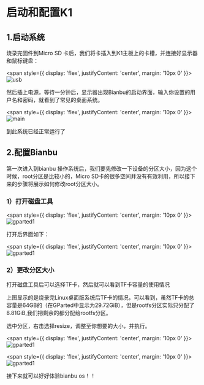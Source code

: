 # 启动和配置K1
## 1.启动系统

烧录完固件到Micro SD 卡后，我们将卡插入到K1主板上的卡槽，并连接好显示器和鼠标键盘：

<span style={{ 
  display: 'flex', 
  justifyContent: 'center',
  margin: '10px 0'
}}>
![usb](/img/k1/getting-started/peripherals/usb_connect.png)
</span>


然后插上电源，等待一分钟后，显示器出现Bianbu的启动界面，输入你设置的用户名和密码，就看到了常见的桌面系统。

<span style={{ 
  display: 'flex', 
  justifyContent: 'center',
  margin: '10px 0'
}}>
![main](/img/k1/os/bianbuos.png)
</span>

到此系统已经正常运行了

## 2.配置Bianbu
第一次进入到bianbu 操作系统后，我们要先修改一下设备的分区大小，因为这个时候，root分区是比较小的，Micro SD卡的很多空间并没有有效利用，所以接下来的步骤将展示如何修改root分区大小。

### 1）打开磁盘工具

<span style={{ 
  display: 'flex', 
  justifyContent: 'center',
  margin: '10px 0'
}}>
![gparted1](/img/k1/getting-started/resize/tools.png)
</span>

打开后界面如下：

<span style={{ 
  display: 'flex', 
  justifyContent: 'center',
  margin: '10px 0'
}}>
![gparted1](/img/k1/software/resize/gpart.png)
</span>

### 2）更改分区大小
打开磁盘工具后可以选择TF卡，然后就可以看到TF卡容量的使用情况



上图显示的是烧录完Linux桌面版系统后TF卡的情况，可以看到，虽然TF卡的总容量是64GB的（在GParted中显示为29.72GiB），但是rootfs分区实际只分配了8.81GiB,我们把剩余的都分配给rootfs分区。

选中分区，右击选择resize，调整至你想要的大小，并执行。

<span style={{ 
  display: 'flex', 
  justifyContent: 'center',
  margin: '10px 0'
}}>
![gparted1](/img/k1/software/resize/gpart1.png)
</span>

<span style={{ 
  display: 'flex', 
  justifyContent: 'center',
  margin: '10px 0'
}}>
![gparted1](/img/k1/software/resize/gpart2.png)
</span>


接下来就可以好好体验bianbu os！！